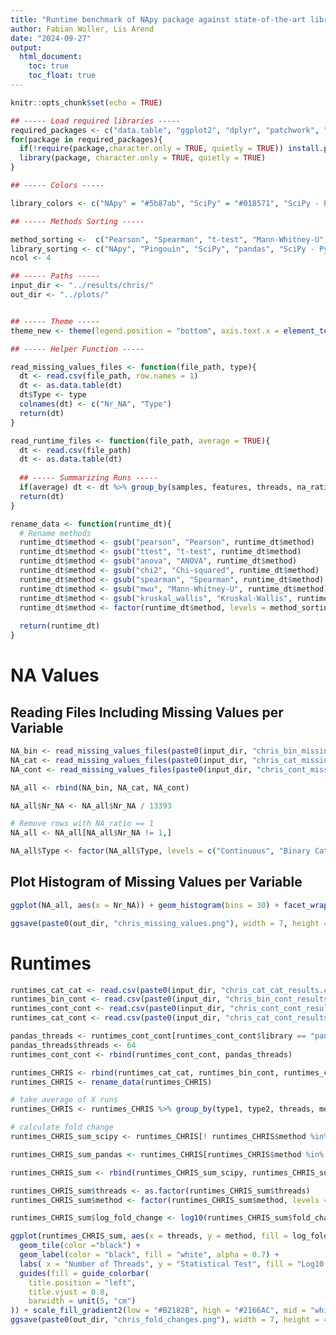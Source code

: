 ```yaml
---
title: "Runtime benchmark of NApy package against state-of-the-art libraries on real-world data (CHRIS)"
author: Fabian Woller, Lis Arend
date: "2024-09-27"
output: 
  html_document:
    toc: true
    toc_float: true
---
```


```r
knitr::opts_chunk$set(echo = TRUE)

## ----- Load required libraries -----
required_packages <- c("data.table", "ggplot2", "dplyr", "patchwork", "RColorBrewer", "patchwork", "ggpubr")
for(package in required_packages){
  if(!require(package,character.only = TRUE, quietly = TRUE)) install.packages(package, dependencies = TRUE, quietly = TRUE)
  library(package, character.only = TRUE, quietly = TRUE)
}

## ----- Colors -----

library_colors <- c("NApy" = "#5b87ab", "SciPy" = "#018571", "SciPy - Python Loop" = "#80CDC1" , "pandas" = "#C01C8B", "Pingouin - Python Loop" = "#B2182B", "Pingouin" = "#F4A582","pandas - Python Loop" = "#F1B6DA", "NApy with Numba" = "#203f58", "NApy with C++" = "#acbed2")

## ----- Methods Sorting -----

method_sorting <-  c("Pearson", "Spearman", "t-test", "Mann-Whitney-U", "ANOVA", "Kruskal-Wallis", "Chi-squared")
library_sorting <- c("NApy", "Pingouin", "SciPy", "pandas", "SciPy - Python Loop", "pandas - Python Loop")
ncol <- 4

## ----- Paths -----
input_dir <- "../results/chris/"
out_dir <- "../plots/"


## ----- Theme -----
theme_new <- theme(legend.position = "bottom", axis.text.x = element_text(size = 12), axis.text.y = element_text(size = 12), axis.title.x = element_text(size = 14), axis.title.y = element_text(size = 14), legend.text = element_text(size = 12), legend.title = element_text(size = 14), strip.text = element_text(size = 14))

## ----- Helper Function -----

read_missing_values_files <- function(file_path, type){
  dt <- read.csv(file_path, row.names = 1)
  dt <- as.data.table(dt)
  dt$Type <- type
  colnames(dt) <- c("Nr_NA", "Type")
  return(dt)
}

read_runtime_files <- function(file_path, average = TRUE){
  dt <- read.csv(file_path)
  dt <- as.data.table(dt)
  
  ## ----- Summarizing Runs -----
  if(average) dt <- dt %>% group_by(samples, features, threads, na_ratio, library, method) %>% summarize(mean_time = mean(time, na.rm = TRUE), sd_time = sd(time, na.rm = TRUE))
  return(dt)
}

rename_data <- function(runtime_dt){
  # Rename methods
  runtime_dt$method <- gsub("pearson", "Pearson", runtime_dt$method)
  runtime_dt$method <- gsub("ttest", "t-test", runtime_dt$method)
  runtime_dt$method <- gsub("anova", "ANOVA", runtime_dt$method)
  runtime_dt$method <- gsub("chi2", "Chi-squared", runtime_dt$method)
  runtime_dt$method <- gsub("spearman", "Spearman", runtime_dt$method)
  runtime_dt$method <- gsub("mwu", "Mann-Whitney-U", runtime_dt$method)
  runtime_dt$method <- gsub("kruskal_wallis", "Kruskal-Wallis", runtime_dt$method)
  runtime_dt$method <- factor(runtime_dt$method, levels = method_sorting)
  
  return(runtime_dt)
}

```

# NA Values

## Reading Files Including Missing Values per Variable

```r
NA_bin <- read_missing_values_files(paste0(input_dir, "chris_bin_missing.csv"), type = "Binary Categorical")
NA_cat <- read_missing_values_files(paste0(input_dir, "chris_cat_missing.csv"), type = "Categorical")
NA_cont <- read_missing_values_files(paste0(input_dir, "chris_cont_missing.csv"), type = "Continuous")

NA_all <- rbind(NA_bin, NA_cat, NA_cont)

NA_all$Nr_NA <- NA_all$Nr_NA / 13393

# Remove rows with NA_ratio == 1
NA_all <- NA_all[NA_all$Nr_NA != 1,]

NA_all$Type <- factor(NA_all$Type, levels = c("Continuous", "Binary Categorical", "Categorical"))
```

## Plot Histogram of Missing Values per Variable

```r
ggplot(NA_all, aes(x = Nr_NA)) + geom_histogram(bins = 30) + facet_wrap(~Type, scales = "free") + theme_bw() + theme_new + theme(strip.background = element_rect(fill = "white")) + labs(x = "Missing Value Ratio", y = "Number of Features")

ggsave(paste0(out_dir, "chris_missing_values.png"), width = 7, height = 3, dpi = 300)
```

# Runtimes

```r
runtimes_cat_cat <- read.csv(paste0(input_dir, "chris_cat_cat_results.csv"))
runtimes_bin_cont <- read.csv(paste0(input_dir, "chris_bin_cont_results.csv"))
runtimes_cont_cont <- read.csv(paste0(input_dir, "chris_cont_cont_results.csv"))
runtimes_cat_cont <- read.csv(paste0(input_dir, "chris_cat_cont_results.csv"))

pandas_threads <- runtimes_cont_cont[runtimes_cont_cont$library == "pandas",]
pandas_threads$threads <- 64
runtimes_cont_cont <- rbind(runtimes_cont_cont, pandas_threads)

runtimes_CHRIS <- rbind(runtimes_cat_cat, runtimes_bin_cont, runtimes_cont_cont, runtimes_cat_cont)
runtimes_CHRIS <- rename_data(runtimes_CHRIS)

# take average of X runs
runtimes_CHRIS <- runtimes_CHRIS %>% group_by(type1, type2, threads, method, library) %>% summarize(mean_time = mean(time))

# calculate fold change
runtimes_CHRIS_sum_scipy <- runtimes_CHRIS[! runtimes_CHRIS$method %in% c("Pearson", "Spearman"),] %>% group_by(type1, type2, threads, method) %>% reframe(fold_change = mean_time[library == "scipypar"] / mean_time[library == "nanpy"])

runtimes_CHRIS_sum_pandas <- runtimes_CHRIS[runtimes_CHRIS$method %in% c("Pearson", "Spearman"),] %>% group_by(type1, type2, threads, method) %>% reframe(fold_change = mean_time[library == "pandas"] / mean_time[library == "nanpy"])

runtimes_CHRIS_sum <- rbind(runtimes_CHRIS_sum_scipy, runtimes_CHRIS_sum_pandas)

runtimes_CHRIS_sum$threads <- as.factor(runtimes_CHRIS_sum$threads)
runtimes_CHRIS_sum$method <- factor(runtimes_CHRIS_sum$method, levels = rev(method_sorting))

runtimes_CHRIS_sum$log_fold_change <- log10(runtimes_CHRIS_sum$fold_change)

ggplot(runtimes_CHRIS_sum, aes(x = threads, y = method, fill = log_fold_change, label = round(fold_change, 2))) + 
  geom_tile(color ="black") + 
  geom_label(color = "black", fill = "white", alpha = 0.7) + 
  labs( x = "Number of Threads", y = "Statistical Test", fill = "Log10 Runtime Fold Change") + theme_bw() + theme_new + theme(legend.position= "top") +
  guides(fill = guide_colorbar(
    title.position = "left",
    title.vjust = 0.8,
    barwidth = unit(5, "cm")
)) + scale_fill_gradient2(low = "#B2182B", high = "#2166AC", mid = "white", midpoint = 0, limits = c(-max(abs(runtimes_CHRIS_sum$log_fold_change)), max(abs(runtimes_CHRIS_sum$log_fold_change))))
ggsave(paste0(out_dir, "chris_fold_changes.png"), width = 7, height = 4, dpi = 300)

```